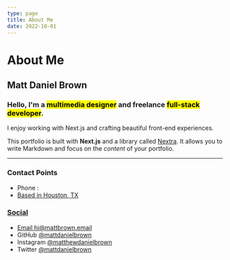 ```yaml
---
type: page
title: About Me
date: 2022-10-01
---
```


# About Me

## Matt Daniel Brown

<h3>Hello, I'm a <mark>multimedia designer</mark> and freelance <mark>full-stack developer</mark>.</h3>

I enjoy working with Next.js and crafting beautiful front-end experiences.

This portfolio is built with **Next.js** and a library called [Nextra](https://nextra.vercel.app/). It allows you to write Markdown and focus on the _content_ of your portfolio.

---

### Contact Points
- Phone : <a href="">
- Based in Houston, TX

### Social
- Email hi@mattbrown.email
- GitHub [@mattdanielbrown](https://github.com/mattdanielbrown)
- Instagram [@matthewdanielbrown](https://instagram.com/matthewdanielbrown)
- Twitter [@mattdanielbrown](https://twitter.com/mattdanielbrown)

